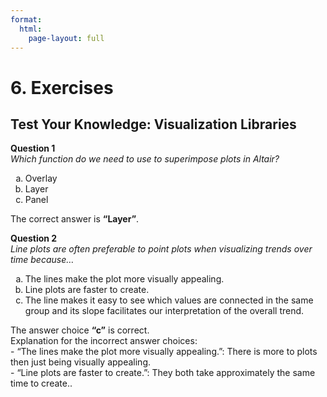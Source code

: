 ```yaml
---
format:
  html:
    page-layout: full
---
```


# 6. Exercises

## Test Your Knowledge: Visualization Libraries

**Question 1**<br>
*Which function do we need to use to superimpose plots in Altair?*

a) Overlay
a) Layer
a) Panel


::: {.callout-tip title="Solution" collapse="true"}
The correct answer is **"Layer"**.
:::

**Question 2**<br>
*Line plots are often preferable to point plots when visualizing trends over time because…*

a) The lines make the plot more visually appealing.
a) Line plots are faster to create.
a) The line makes it easy to see which values are connected in the same group and its slope facilitates our interpretation of the overall trend.

::: {.callout-tip title="Solution" collapse="true"}
The answer choice **"c"** is correct.<br>
Explanation for the incorrect answer choices:<br>
- "The lines make the plot more visually appealing.": There is more to plots then just being visually appealing.<br>
- "Line plots are faster to create.": They both take approximately the same time to create..<br>
:::
